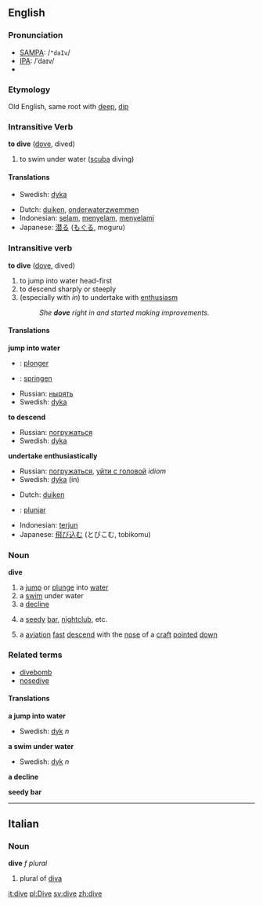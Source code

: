 ==English==
=== Pronunciation ===
*[[w:SAMPA|SAMPA]]: /<tt>"daIv</tt>/
*[[w:IPA|IPA]]: /ˈdaɪv/
*{{audio|en-us-dive.ogg|Audio (US)}}
===Etymology===
Old English, same root with [[deep]], [[dip]]
=== Intransitive Verb ===
{{en-infl-reg-other-e|div|e|}}

'''to dive''' ([[dove]], dived)

# to swim under water ([[scuba]] diving)

==== Translations ====
{{top}}

{{mid}}
*Swedish: [[dyka]]
{{bottom}}
{{checktrans}} <!--The definitions have changed since these translations were added. Please place them in their proper locations and *combine the two sets of verb definitions*-->
*Dutch: [[duiken]], [[onderwaterzwemmen]]
*Indonesian: [[selam]], [[selam|menyelam]], [[selam|menyelami]]
*Japanese: [[潜る]] ([[もぐる]], moguru)


===Intransitive verb===
{{en-infl-reg-other-e|div|e|}}

'''to dive''' ([[dove]], dived)

# to jump into water head-first
# to descend sharply or steeply 
# (especially with ''in'') to undertake with [[enthusiasm]]
#:''She '''dove''' right in and started making improvements.''

==== Translations ====
'''jump into water'''
{{top}}
*{{fr}}: [[plonger]]
*{{de}}: [[springen]]
{{mid}}
*Russian: [[нырять]]
*Swedish: [[dyka]]
{{bottom}}
'''to descend'''
{{top}}
{{mid}}
*Russian: [[погружаться]]
*Swedish: [[dyka]]
{{bottom}}
'''undertake enthusiastically'''
{{top}}
{{mid}}
*Russian: [[погружаться]], [[уйти с головой]] ''idiom''
*Swedish: [[dyka]] (in)
{{bottom}}

{{checktrans}}
*Dutch: [[duiken]]
* {{io}} : [[plunjar]]
*Indonesian: [[terjun]]
*Japanese: [[飛び込む]] (とびこむ, tobikomu)

===Noun===
'''dive'''
#a [[jump]] or [[plunge]] into [[water]]
#a [[swim]] under water
#a [[decline]]
#{{slang}} a [[seedy]] [[bar]], [[nightclub]], etc.
#a [[aviation]] [[fast]] [[descend]] with the [[nose]] of a [[craft]] [[pointed]] [[down]]

===Related terms===
*[[divebomb]]
*[[nosedive]]

====Translations====
'''a jump into water'''
{{top}}
{{mid}}
*Swedish: [[dyk]] ''n''
{{bottom}}

'''a swim under water'''
{{top}}
{{mid}}
*Swedish: [[dyk]] ''n''
{{bottom}}

'''a decline'''
{{top}}
{{mid}}
{{bottom}}

'''seedy bar'''
{{top}}
{{mid}}
{{bottom}}

----

==Italian==
===Noun===
'''dive''' ''f plural''

# plural of [[diva]]

[[it:dive]]
[[pl:Dive]]
[[sv:dive]]
[[zh:dive]]